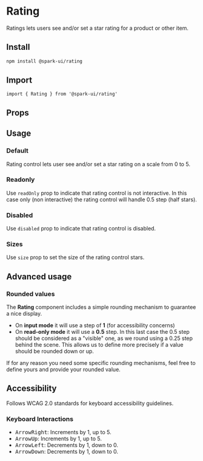 


<Meta of={stories} />

# Rating

Ratings lets users see and/or set a star rating for a product or other item.

## Install

```sh
npm install @spark-ui/rating
```

## Import

```tsx
import { Rating } from '@spark-ui/rating'
```

## Props

<ArgTypes of={Rating} />

## Usage

### Default

Rating control lets user see and/or set a star rating on a scale from 0 to 5.

<Canvas of={stories.Default} />

### Readonly

Use `readOnly` prop to indicate that rating control is not interactive. In this case only (non interactive) the rating control will handle 0.5 step (half stars).

<Canvas of={stories.Readonly} />

### Disabled

Use `disabled` prop to indicate that rating control is disabled.

<Canvas of={stories.Disabled} />

### Sizes

Use `size` prop to set the size of the rating control stars.

<Canvas of={stories.Size} />

## Advanced usage

### Rounded values

The **Rating** component includes a simple rounding mechanism to guarantee a nice display.

- On **input mode** it will use a step of **1** (for accessibility concerns)
- On **read-only mode** it will use a **0.5** step. In this last case the 0.5 step should be considered as a "visible" one, as we round using a 0.25 step behind the scene. This allows us to define more precisely if a value should be rounded down or up.

<Canvas of={stories.Rounded} />

If for any reason you need some specific rounding mechanisms, feel free to define yours and provide your rounded value.

## Accessibility

<A11yReport of="rating" />

Follows WCAG 2.0 standards for keyboard accessibility guidelines.

### Keyboard Interactions

- <Kbd>ArrowRight</Kbd>: Increments by 1, up to 5.
- <Kbd>ArrowUp</Kbd>: Increments by 1, up to 5.
- <Kbd>ArrowLeft</Kbd>: Decrements by 1, down to 0.
- <Kbd>ArrowDown</Kbd>: Decrements by 1, down to 0.
